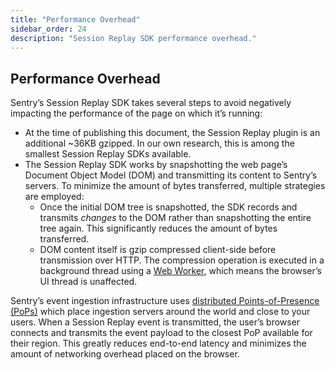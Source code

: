 ```yaml
---
title: "Performance Overhead"
sidebar_order: 24
description: "Session Replay SDK performance overhead."
---
```


## Performance Overhead

Sentry’s Session Replay SDK takes several steps to avoid negatively impacting the performance of the page on which it’s running:

- At the time of publishing this document, the Session Replay plugin is an additional ~36KB gzipped. In our own research, this is among the smallest Session Replay SDKs available.
- The Session Replay SDK works by snapshotting the web page’s Document Object Model (DOM) and transmitting its content to Sentry’s servers. To minimize the amount of bytes transferred, multiple strategies are employed:
    - Once the initial DOM tree is snapshotted, the SDK records and transmits *changes* to the DOM rather than snapshotting the entire tree again. This significantly reduces the amount of bytes transferred.
    - DOM content itself is gzip compressed client-side before transmission over HTTP. The compression operation is executed in a background thread using a [Web Worker](https://developer.mozilla.org/en-US/docs/Web/API/Web_Workers_API/Using_web_workers), which means the browser’s UI thread is unaffected.

Sentry’s event ingestion infrastructure uses [distributed Points-of-Presence (PoPs)](https://blog.sentry.io/2022/03/31/sentry-points-of-presence-how-we-built-a-distributed-ingestion/) which place ingestion servers around the world and close to your users. When a Session Replay event is transmitted, the user’s browser connects and transmits the event payload to the closest PoP available for their region. This greatly reduces end-to-end latency and minimizes the amount of networking overhead placed on the browser.
